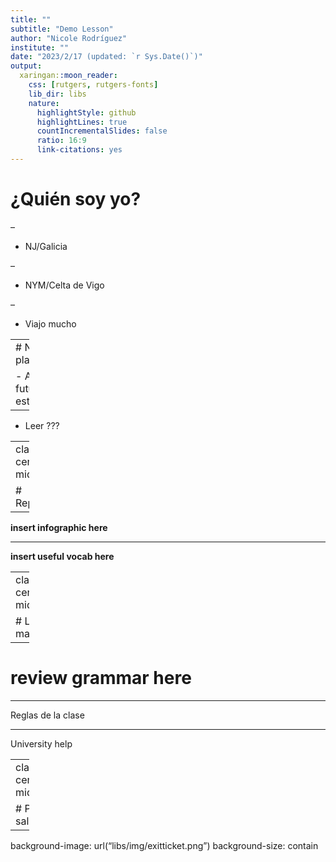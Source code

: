 ```yaml
---
title: ""
subtitle: "Demo Lesson"
author: "Nicole Rodríguez"
institute: ""
date: "2023/2/17 (updated: `r Sys.Date()`)"
output:
  xaringan::moon_reader:
    css: [rutgers, rutgers-fonts]
    lib_dir: libs
    nature:
      highlightStyle: github
      highlightLines: true
      countIncrementalSlides: false
      ratio: 16:9
      link-citations: yes
---
```

# ¿Quién soy yo?

--

- NJ/Galicia

--

- NYM/Celta de Vigo

--

- Viajo mucho

---
# Nuestro plan 

- Ayudar a futuros estudiantes 

--

- Leer ???


---
class: center, middle

# Repasamos

---

**insert infographic here**

---


**insert useful vocab here**

---
class: center, middle

# Los mandatos 

---

# review grammar here

---

Reglas de la clase

---

University help

---
class: center, middle

# Para salir...

---


background-image: url("libs/img/exitticket.png")
background-size: contain
